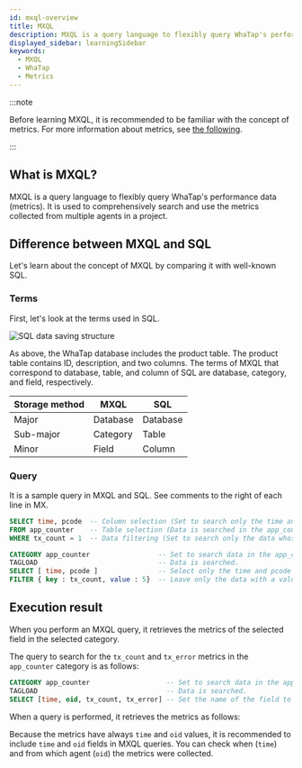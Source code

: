 ```yaml
---
id: mxql-overview
title: MXQL
description: MXQL is a query language to flexibly query WhaTap's performance data (metrics).
displayed_sidebar: learningSidebar
keywords:
  - MXQL
  - WhaTap
  - Metrics
---
```


:::note

Before learning MXQL, it is recommended to be familiar with the concept of metrics. For more information about metrics, see [the following](../metrics/common-metrics-intro).

:::

## What is MXQL?

MXQL is a query language to flexibly query WhaTap's performance data (metrics). It is used to comprehensively search and use the metrics collected from multiple agents in a project.

## Difference between MXQL and SQL

Let's learn about the concept of MXQL by comparing it with well-known SQL.

### Terms

First, let's look at the terms used in SQL.

![SQL data saving structure](https://img.whatap.io/media/images/mxql-6.png)

As above, the WhaTap database includes the product table. The product table contains ID, description, and two columns. The terms of MXQL that correspond to database, table, and column of SQL are database, category, and field, respectively.

| Storage method | MXQL     | SQL      |
| -------------- | -------- | -------- |
| Major          | Database | Database |
| Sub-major      | Category | Table    |
| Minor          | Field    | Column   |

### Query

It is a sample query in MXQL and SQL. See comments to the right of each line in MX.

```sql title='SQL query'
SELECT time, pcode  -- Column selection (Set to search only the time and pcode columns.)
FROM app_counter    -- Table selection (Data is searched in the app_counter table.)
WHERE tx_count = 1  -- Data filtering (Set to search only the data whose value of tx_count column is 1.)
```

```sql title='MXQL query'
CATEGORY app_counter                 -- Set to search data in the app_counter category.
TAGLOAD                              -- Data is searched.
SELECT [ time, pcode ]               -- Select only the time and pcode fields from all columns searched.
FILTER { key : tx_count, value : 5}  -- Leave only the data with a value of 5 in the tx_count field.
```

## Execution result

When you perform an MXQL query, it retrieves the metrics of the selected field in the selected category.

The query to search for the `tx_count` and `tx_error` metrics in the `app_counter` category is as follows:

```sql title='MXQL'
CATEGORY app_counter                   -- Set to search data in the app_counter category.
TAGLOAD                                -- Data is searched.
SELECT [time, oid, tx_count, tx_error] -- Set the name of the field to search for.
```

When a query is performed, it retrieves the metrics as follows:

<ImgLang img='mxql_overview.png' desc='Example of MXQL execution result' />

Because the metrics have always `time` and `oid` values, it is recommended to include `time` and `oid` fields in MXQL queries. You can check when (`time`) and from which agent (`oid`) the metrics were collected.
